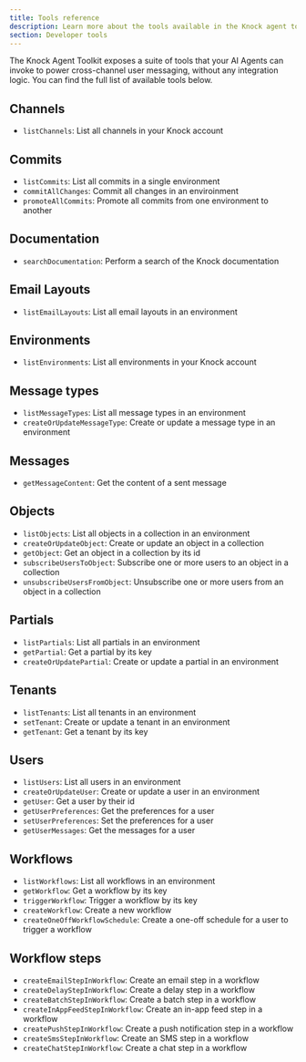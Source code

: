 ```yaml
---
title: Tools reference
description: Learn more about the tools available in the Knock agent toolkit.
section: Developer tools
---
```


The Knock Agent Toolkit exposes a suite of tools that your AI Agents can invoke to power cross-channel user messaging, without any integration logic. You can find the full list of available tools below.

## Channels

- `listChannels`: List all channels in your Knock account

## Commits

- `listCommits`: List all commits in a single environment
- `commitAllChanges`: Commit all changes in an enviroinment
- `promoteAllCommits`: Promote all commits from one environment to another

## Documentation

- `searchDocumentation`: Perform a search of the Knock documentation

## Email Layouts

- `listEmailLayouts`: List all email layouts in an environment

## Environments

- `listEnvironments`: List all environments in your Knock account

## Message types

- `listMessageTypes`: List all message types in an environment
- `createOrUpdateMessageType`: Create or update a message type in an environment

## Messages

- `getMessageContent`: Get the content of a sent message

## Objects

- `listObjects`: List all objects in a collection in an environment
- `createOrUpdateObject`: Create or update an object in a collection
- `getObject`: Get an object in a collection by its id
- `subscribeUsersToObject`: Subscribe one or more users to an object in a collection
- `unsubscribeUsersFromObject`: Unsubscribe one or more users from an object in a collection

## Partials

- `listPartials`: List all partials in an environment
- `getPartial`: Get a partial by its key
- `createOrUpdatePartial`: Create or update a partial in an environment

## Tenants

- `listTenants`: List all tenants in an environment
- `setTenant`: Create or update a tenant in an environment
- `getTenant`: Get a tenant by its key

## Users

- `listUsers`: List all users in an environment
- `createOrUpdateUser`: Create or update a user in an environment
- `getUser`: Get a user by their id
- `getUserPreferences`: Get the preferences for a user
- `setUserPreferences`: Set the preferences for a user
- `getUserMessages`: Get the messages for a user

## Workflows

- `listWorkflows`: List all workflows in an environment
- `getWorkflow`: Get a workflow by its key
- `triggerWorkflow`: Trigger a workflow by its key
- `createWorkflow`: Create a new workflow
- `createOneOffWorkflowSchedule`: Create a one-off schedule for a user to trigger a workflow

## Workflow steps

- `createEmailStepInWorkflow`: Create an email step in a workflow
- `createDelayStepInWorkflow`: Create a delay step in a workflow
- `createBatchStepInWorkflow`: Create a batch step in a workflow
- `createInAppFeedStepInWorkflow`: Create an in-app feed step in a workflow
- `createPushStepInWorkflow`: Create a push notification step in a workflow
- `createSmsStepInWorkflow`: Create an SMS step in a workflow
- `createChatStepInWorkflow`: Create a chat step in a workflow
